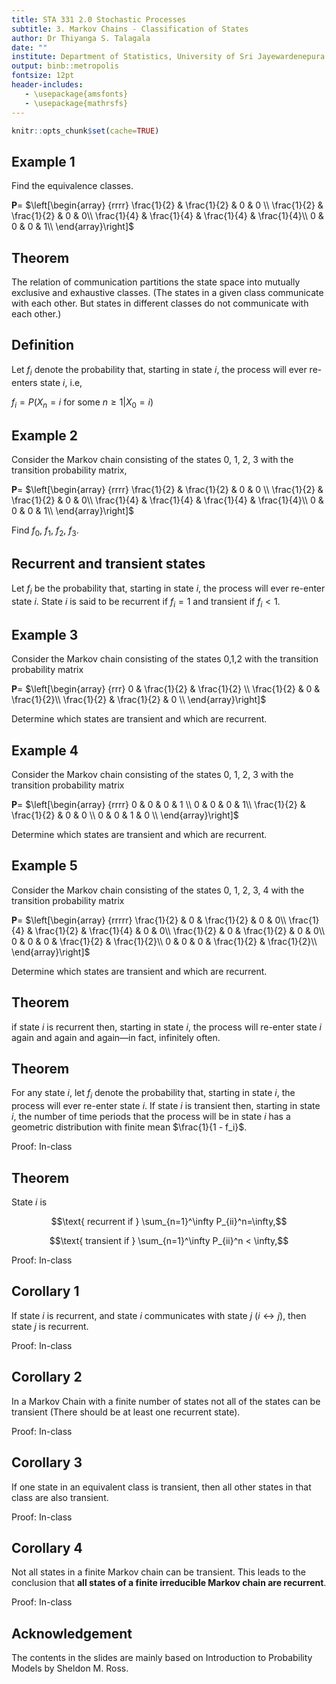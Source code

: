 ```yaml
---
title: STA 331 2.0 Stochastic Processes
subtitle: 3. Markov Chains - Classification of States
author: Dr Thiyanga S. Talagala
date: ""
institute: Department of Statistics, University of Sri Jayewardenepura
output: binb::metropolis
fontsize: 12pt
header-includes:
   - \usepackage{amsfonts}
   - \usepackage{mathrsfs}
---
```


```r
knitr::opts_chunk$set(cache=TRUE)
```



## Example 1

Find the equivalence classes.

$\mathbf{P}$= $\left[\begin{array}
                        {rrrr}
                        \frac{1}{2} & \frac{1}{2} & 0 & 0 \\
                          \frac{1}{2} &   \frac{1}{2}  & 0 & 0\\
                          \frac{1}{4} &   \frac{1}{4}  &   \frac{1}{4} &   \frac{1}{4}\\
                        0 & 0  & 0 & 1\\
                        \end{array}\right]$


<!--The following MC has equiv classes f0; 1g,
f2g, and f3g, the latter of which is absorbing.-->

## Theorem 

The relation of communication partitions the state space into mutually exclusive and exhaustive classes. (The states in a given class communicate with each other. But states in
different classes do not communicate with each other.)

\vspace{5cm}

## Definition

Let $f_i$ denote the probability that, starting in state $i$, the process will ever re-enters state $i$, i.e,

$f_i = P(X_n=i \text{ for some } n \geq 1|X_0=i)$
\vspace{5cm}

## Example 2

Consider the Markov chain consisting of the states 0, 1, 2, 3 with the transition probability matrix,

$\mathbf{P}$= $\left[\begin{array}
                        {rrrr}
                        \frac{1}{2} & \frac{1}{2} & 0 & 0 \\
                          \frac{1}{2} &   \frac{1}{2}  & 0 & 0\\
                          \frac{1}{4} &   \frac{1}{4}  &   \frac{1}{4} &   \frac{1}{4}\\
                        0 & 0  & 0 & 1\\
                        \end{array}\right]$

Find $f_0$, $f_1$, $f_2$, $f_3$.



## Recurrent and transient states

Let $f_i$ be the probability that, starting in state $i$, the process will ever re-enter state
$i$. State $i$ is said to be recurrent if $f_i = 1$ and transient if $f_i < 1$.

\vspace{5cm}

## Example 3

Consider the Markov chain consisting of the states 0,1,2 with the transition probability matrix

$\mathbf{P}$= $\left[\begin{array}
                        {rrr}
                        0 & \frac{1}{2} & \frac{1}{2} \\
                          \frac{1}{2}  & 0 &  \frac{1}{2}\\
                          \frac{1}{2} &   \frac{1}{2}  &   0 \\
                        \end{array}\right]$

Determine which states are transient and which are recurrent.

## Example 4

Consider the Markov chain consisting of the states 0, 1, 2, 3 with the transition probability matrix

$\mathbf{P}$= $\left[\begin{array}
                        {rrrr}
                        0 & 0 & 0 & 1 \\
                         0  & 0 & 0 & 1\\
                          \frac{1}{2} &   \frac{1}{2}  & 0 & 0 \\
                          0 &   0  & 1 & 0 \\
                        \end{array}\right]$

Determine which states are transient and which are recurrent.

## Example 5

Consider the Markov chain consisting of the states 0, 1, 2, 3, 4 with the transition probability matrix

$\mathbf{P}$= $\left[\begin{array}
                        {rrrrr}
                        \frac{1}{2} & 0 & \frac{1}{2} & 0 & 0\\
                       \frac{1}{4} & \frac{1}{2} & \frac{1}{4} & 0 & 0\\
                       \frac{1}{2} & 0 & \frac{1}{2} & 0 & 0\\
                       0 & 0 & 0 & \frac{1}{2} & \frac{1}{2}\\
                       0 & 0 & 0 & \frac{1}{2} & \frac{1}{2}\\
                        \end{array}\right]$

Determine which states are transient and which are recurrent.


## Theorem

if state $i$ is recurrent then, starting in state $i$, the process will re-enter state $i$ again and again and again—in
fact, infinitely often.


<!--Page 206-->

<!--B Theorem 2.4-->


\vspace{5cm}


## Theorem

For any state $i$, let $f_i$ denote the probability that, starting in state $i$, the process will ever re-enter state $i$. If state $i$ is transient then, starting in state $i$, the number of time
periods that the process will be in state $i$ has a geometric distribution with finite
mean $\frac{1}{1 - f_i}$.

Proof: In-class

\vspace{3cm}

##


## Theorem

State $i$ is

$$\text{ recurrent if } \sum_{n=1}^\infty P_{ii}^n=\infty,$$

$$\text{ transient if } \sum_{n=1}^\infty P_{ii}^n < \infty,$$

Proof: In-class
\vspace{5cm}



## Corollary 1

If state $i$ is recurrent, and state $i$ communicates with state $j$ ($i \leftrightarrow j$), then state $j$ is recurrent.

<!--Book - C - 4.2-->

<!--B- Theorem 2.8-->

Proof: In-class
\vspace{5cm}

## Corollary 2

In a Markov Chain with a finite number of states not all of the states can be transient (There should be at least one recurrent state). 

Proof: In-class
\vspace{5cm}

## Corollary 3

If one state in an equivalent class is transient, then all other states in that class are also transient.

Proof: In-class
\vspace{5cm}

## Corollary 4

Not all states in a finite Markov
chain can be transient. This leads to the conclusion that **all states of a finite irreducible Markov chain are recurrent**.


Proof: In-class
\vspace{5cm}




## Acknowledgement

The contents in the slides are mainly based on Introduction to Probability Models by Sheldon M. Ross.
